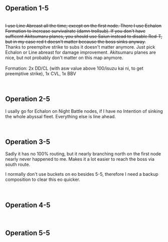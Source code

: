 ==Operation 1-5==
<br /> 
<strike>I use Line Abreast all the time, except on the first node. There I use Echalon Formation to increase survivalrate (damn trollsub). If you don't have sufficent Akitsumaru planes, you should use Saiun instead to disable Red-T, but in my case red t doesn't matter because the boss sinks anyway.</strike><br />
Thanks to preempitve strike to subs it doesn't matter anymore. Just pick Echalon or Line abreast for damage improvement. Akitsumaru planes are nice, but not probably don't matter on this map anymore. 
<br /><br />
Formation: 2x DD/CL (with asw value above 100/isuzu kai ni, to get preemptive strike), 1x CVL, 1x BBV
<br />

{{EventComp
| Ryuuhou/Kai
| 74
| Tenzan Model 12 (Murata Squadron)
| Ka Type Observation Autogyro
| Ka Type Observation Autogyro
| Ka Type Observation Autogyro
|-
| Yuudachi/Kai Ni
| 123
| Type 3 Active Sonar
| Type 3 Active Sonar
| Type 94 Depth Charge Projector
|-
| Shigure/Kai Ni
| 114
| Type 3 Active Sonar
| Type 4 Passive Sonar
| Type 3 Depth Charge Projector
|-
| Hyuuga/Kai
| 98
| Ka Type Observation Autogyro
| Ka Type Observation Autogyro
| Ka Type Observation Autogyro
| Zuiun Model 12
|-
| hq = 114
}}

<br />

==Operation 2-5==

I usally go for Echalon on Night Battle nodes, if I have no Intention of sinking the whole abyssal fleet. Everything else is line ahead.

{{EventComp
| Nachi/Kai Ni
| 98
| 20.3cm (No.2) Twin Gun Mount
| SKC34 20.3cm Twin Gun Mount
| Type 0 Observation Seaplane
| Searchlight
|-
| Haguro/Kai Ni
| 99
| 20.3cm (No.2) Twin Gun Mount
| 20.3cm (No.2) Twin Gun Mount
| Type 0 Observation Seaplane
| Star Shell
|-
| Myoukou/Kai Ni
| 99
| 20.3cm (No.2) Twin Gun Mount
| 20.3cm (No.2) Twin Gun Mount
| Type 0 Observation Seaplane
| Type 32 Surface Radar
|-
| Mikuma/Kai
| 98
| 20.3cm (No.3) Twin Gun Mount
| 20.3cm (No.3) Twin Gun Mount
| Drum Canister
| Zuiun Model 12
| -
| Suzuya/Kai
| 99
| 20.3cm (No.2) Twin Gun Mount
| 20.3cm (No.2) Twin Gun Mount
| Type 0 Observation Seaplane
| Drum Canister
|-
| Ooi/Kai Ni
| 99
| OTO 152mm Triple Rapid Fire Gun Mount
| OTO 152mm Triple Rapid Fire Gun Mount
| Kouhyouteki
|-
| hq = 114
}}

<br />

==Operation 3-5==

Sadly it has no 100% routing, but it nearly branching north on the first node nearly never happened to me. Makes it a lot easier to reach the boss via south route.

{{EventComp
| Hayasui/Kai
| 87
| Tenzan Model 12 (Murata Squadron)
| Tenzan Model 12 (Murata Squadron)
| Zuiun Model 12
|-
| Abukuma/Kai Ni
| 99
| Type A Ko-hyoteki
| OTO 152mm Triple Rapid Fire Gun Mount
| OTO 152mm Triple Rapid Fire Gun Mount
|-
| Yuudachi/Kai Ni
| 115
| 10cm Twin High-angle Gun Mount + Anti-Aircraft Fire Director
| 10cm Twin High-angle Gun Mount + Anti-Aircraft Fire Director
| New Model High Temperature High Pressure Boiler
|-
| Verniy/
| 94
| 10cm Twin High-angle Gun Mount + Anti-Aircraft Fire Director
| 10cm Twin High-angle Gun Mount + Anti-Aircraft Fire Director
| New Model High Temperature High Pressure Boiler
|-
| Shigure/Kai Ni
| 100
| 10cm Twin High-angle Gun Mount + Anti-Aircraft Fire Director
| 10cm Twin High-angle Gun Mount + Anti-Aircraft Fire Director
| New Model High Temperature High Pressure Boiler
|-
| Shimakaze/Kai
| 92
| 10cm Twin High-angle Gun Mount + Anti-Aircraft Fire Director
| 10cm Twin High-angle Gun Mount + Anti-Aircraft Fire Director
| New Model High Temperature High Pressure Boiler
|-
| hq = 112
}}

I normally don't use buckets on eo besides 5-5, therefore I need a backup composition to clear this eo quicker.

{{EventComp
| Yahagi/Kai
| 96
| 20.3cm (No.3) Twin Gun Mount
| 20.3cm (No.2) Twin Gun Mount
| Type 0 Observation Seaplane
|-
| Sendai/Kai Ni
| 96
| 20.3cm (No.3) Twin Gun Mount
| 20.3cm (No.2) Twin Gun Mount
| Type 98 Reconnaissance Seaplane (Night Recon)
|-
| Yuudachi/Kai Ni
| 115
| 10cm Twin High-angle Gun Mount + Anti-Aircraft Fire Director
| 10cm Twin High-angle Gun Mount + Anti-Aircraft Fire Director
| New Model High Temperature High Pressure Boiler
|-
| Ooi/Kai Ni
| 99
| OTO 152mm Triple Rapid Fire Gun Mount
| OTO 152mm Triple Rapid Fire Gun Mount
| Kouhyouteki
|-
| Shigure/Kai Ni
| 100
| 10cm Twin High-angle Gun Mount + Anti-Aircraft Fire Director
| 10cm Twin High-angle Gun Mount + Anti-Aircraft Fire Director
| New Model High Temperature High Pressure Boiler
|-
| Mikuma/Kai
| 90
| SKC34 20.3cm Twin Gun Mount
| SKC34 20.3cm Twin Gun Mount
| Zuiun Model 12
| Type 32 Surface Radar
|-
| hq = 114
}}

<br />

==Operation 4-5==

<br />

==Operation 5-5==

<br />